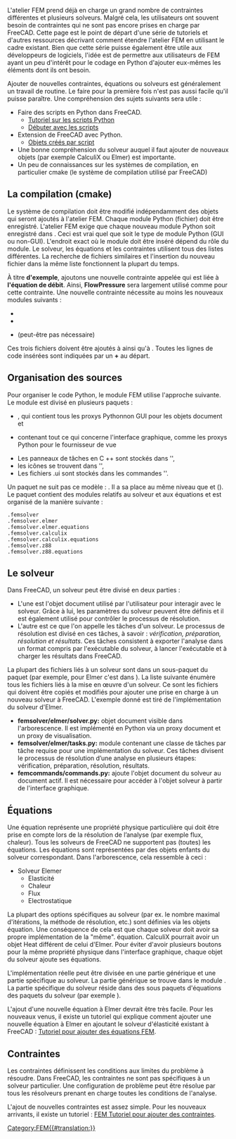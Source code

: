 <languages/>

{{TutorialInfo/fr
|Topic=FEM
|Level=Intermédiaire
|Time=1 heure
|Author=[[User:M42kus|M42kus]]
|FCVersion=0.17
}}

L'atelier FEM prend déjà en charge un grand nombre de contraintes différentes et plusieurs solveurs. Malgré cela, les utilisateurs ont souvent besoin de contraintes qui ne sont pas encore prises en charge par FreeCAD. Cette page est le point de départ d'une série de tutoriels et d'autres ressources décrivant comment étendre l'atelier FEM en utilisant le cadre existant. Bien que cette série puisse également être utile aux développeurs de logiciels, l'idée est de permettre aux utilisateurs de FEM ayant un peu d'intérêt pour le codage en Python d'ajouter eux-mêmes les éléments dont ils ont besoin.

Ajouter de nouvelles contraintes, équations ou solveurs est généralement un travail de routine. Le faire pour la première fois n'est pas aussi facile qu'il puisse paraître. Une compréhension des sujets suivants sera utile :

* Faire des scripts en Python dans FreeCAD.
** [[Python_scripting_tutorial/fr|Tutoriel sur les scripts Python]]
** [[FreeCAD_Scripting_Basics/fr|Débuter avec les scripts]]
* Extension de FreeCAD avec Python.
** [[Scripted_objects/fr|Objets créés par script]]
* Une bonne compréhension du solveur auquel il faut ajouter de nouveaux objets (par exemple CalculiX ou Elmer) est importante.
* Un peu de connaissances sur les systèmes de compilation, en particulier cmake (le système de compilation utilisé par FreeCAD)

<span id="Build_System_(cmake)"></span>
== La compilation (cmake) ==

Le système de compilation doit être modifié indépendamment des objets qui seront ajoutés à l'atelier FEM. Chaque module Python (fichier) doit être enregistré. L'atelier FEM exige que chaque nouveau module Python soit enregistré dans {{incode|Mod/Fem/CMakeLists.txt}}. Ceci est vrai quel que soit le type de module Python (GUI ou non-GUI). L'endroit exact où le module doit être inséré dépend du rôle du module. Le solveur, les équations et les contraintes utilisent tous des listes différentes. La recherche de fichiers similaires et l'insertion du nouveau fichier dans la même liste fonctionnent la plupart du temps.

À titre '''d'exemple''', ajoutons une nouvelle contrainte appelée {{incode|pressure}} qui est liée à '''l'équation de débit'''. Ainsi, '''FlowPressure''' sera largement utilisé comme <name> pour cette contrainte. Une nouvelle contrainte nécessite au moins les nouveaux modules suivants :
* {{incode|constraint_<name>.py}}
* {{incode|view_constraint_<name>.py}}
* {{incode|CommandFemConstraint<name>.py}} (peut-être pas nécessaire)
Ces trois fichiers doivent être ajoutés à {{incode|Mod/Fem/CMakeLists.txt}} ainsi qu'à {{incode|Mod/Fem/App/CMakeLists.txt}}. Toutes les lignes de code insérées sont indiquées par un '''+''' au départ.

{{FileName|Mod/Fem/CMakeLists.txt}}

{{code|code=
SET(FemObjects_SRCS
    femobjects/__init__.py
    femobjects/base_fempythonobject.py
    femobjects/constraint_bodyheatsource.py
    femobjects/constraint_electrostaticpotential.py
    femobjects/constraint_flowvelocity.py
    femobjects/constraint_initialflowvelocity.py
+   femobjects/constraint_initialflowpressure.py
    femobjects/constraint_selfweight.py
...
    femobjects/solver_ccxtools.py
)
...
SET(FemGuiViewProvider_SRCS
    femviewprovider/__init__.py
    femviewprovider/view_base_femconstraint.py
    femviewprovider/view_base_femobject.py
    femviewprovider/view_constraint_bodyheatsource.py
    femviewprovider/view_constraint_electrostaticpotential.py
    femviewprovider/view_constraint_flowvelocity.py
+   femviewprovider/view_constraint_flowpressure.py
    femviewprovider/view_constraint_initialflowvelocity.py
    femviewprovider/view_constraint_selfweight.py
...
    femviewprovider/view_solver_ccxtools.py
)
}}

<span id="Source_Organization"></span>
== Organisation des sources ==

Pour organiser le code Python, le module FEM utilise l'approche suivante. Le module est divisé en plusieurs paquets : 
* {{incode|femobjects}}, qui contient tous les proxys Pythonnon GUI pour les objets document et
* {{incode|femviewproviders}} contenant tout ce qui concerne l'interface graphique, comme les proxys Python pour le fournisseur de vue
* Les panneaux de tâches en C ++ sont stockés dans '{{incode|Gui}}',
* les icônes se trouvent dans '{{incode|Gui/Resources/icons/}}',
* Les fichiers .ui sont stockés dans les commandes '{{incode|Gui/Resources/ui/}}'.

Un paquet ne suit pas ce modèle : {{incode|femsolver}}. Il a sa place au même niveau que {{incode|femobjects}} et {{incode|femguiobjects}} ({{incode|src/Mod/Fem/femsolver}}). Le paquet contient des modules relatifs au solveur et aux équations et est organisé de la manière suivante :

<pre>
.femsolver
.femsolver.elmer
.femsolver.elmer.equations
.femsolver.calculix
.femsolver.calculix.equations
.femsolver.z88
.femsolver.z88.equations
</pre>

<span id="Solver"></span>
== Le solveur ==

Dans FreeCAD, un solveur peut être divisé en deux parties : 
* L'une est l'objet document utilisé par l'utilisateur pour interagir avec le solveur. Grâce à lui, les paramètres du solveur peuvent être définis et il est également utilisé pour contrôler le processus de résolution. 
* L'autre est ce que l'on appelle les tâches d'un solveur. Le processus de résolution est divisé en ces tâches, à savoir : ''vérification, préparation, résolution et résultats''. Ces tâches consistent à exporter l'analyse dans un format compris par l'exécutable du solveur, à lancer l'exécutable et à charger les résultats dans FreeCAD.

La plupart des fichiers liés à un solveur sont dans un sous-paquet du paquet {{incode|femsolver}} (par exemple, pour Elmer c'est dans {{incode|femsolver/elmer}}). La liste suivante énumère tous les fichiers liés à la mise en œuvre d'un solveur. Ce sont les fichiers qui doivent être copiés et modifiés pour ajouter une prise en charge à un nouveau solveur à FreeCAD. L'exemple donné est tiré de l'implémentation du solveur d'Elmer. 

* '''femsolver/elmer/solver.py:''' objet document visible dans l'arborescence. Il est implémenté en Python via un proxy document et un proxy de visualisation.
* '''femsolver/elmer/tasks.py:''' module contenant une classe de tâches par tâche requise pour une implémentation du solveur. Ces tâches divisent le processus de résolution d’une analyse en plusieurs étapes: vérification, préparation, résolution, résultats.
* '''femcommands/commands.py:''' ajoute l'objet document du solveur au document actif. Il est nécessaire pour accéder à l'objet solveur à partir de l'interface graphique.

<span id="Equations"></span>
==Équations==

Une équation représente une propriété physique particulière qui doit être prise en compte lors de la résolution de l’analyse (par exemple flux, chaleur). Tous les solveurs de FreeCAD ne supportent pas (toutes) les équations. Les équations sont représentées par des objets enfants du solveur correspondant. Dans l'arborescence, cela ressemble à ceci :

* Solveur Elemer
** Elasticité
** Chaleur
** Flux
** Electrostatique

La plupart des options spécifiques au solveur (par ex. le nombre maximal d'itérations, la méthode de résolution, etc.) sont définies via les objets équation. Une conséquence de cela est que chaque solveur doit avoir sa propre implémentation de la "même". équation. CalculiX pourrait avoir un objet Heat différent de celui d'Elmer. Pour éviter d'avoir plusieurs boutons pour la même propriété physique dans l'interface graphique, chaque objet du solveur ajoute ses équations.

L'implémentation réelle peut être divisée en une partie générique et une partie spécifique au solveur. La partie générique se trouve dans le module {{incode|femsolver.equationbase}}. La partie spécifique du solveur réside dans des sous paquets d'équations des paquets du solveur (par exemple {{incode|femsolver/elmer/equations}}).

L'ajout d'une nouvelle équation à Elmer devrait être très facile. Pour les nouveaux venus, il existe un tutoriel qui explique comment ajouter une nouvelle équation à Elmer en ajoutant le solveur d'élasticité existant à FreeCAD : [[Add_FEM_Equation_Tutorial/fr|Tutoriel pour ajouter des équations FEM]].

<span id="Constraints"></span>
==Contraintes==

Les contraintes définissent les conditions aux limites du problème à résoudre. Dans FreeCAD, les contraintes ne sont pas spécifiques à un solveur particulier. Une configuration de problème peut être résolue par tous les résolveurs prenant en charge toutes les conditions de l'analyse.

L'ajout de nouvelles contraintes est assez simple. Pour les nouveaux arrivants, il existe un tutoriel : [[Add_FEM_Constraint_Tutorial/fr|FEM Tutoriel pour ajouter des contraintes]].


[[Category:FEM{{#translation:}}]]